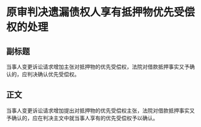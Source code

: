 # 原审判决遗漏债权人享有抵押物优先受偿权的处理
## 副标题
当事人变更诉讼请求增加主张对抵押物的优先受偿权，法院对借款抵押事实又予确认的，应判决确认优先受偿权。
## 正文
当事人变更诉讼请求增加提出对抵押物的优先受偿权主张，法院对借款抵押事实又予确认的，应在判决主文中就当事人享有的优先受偿权予以确认。